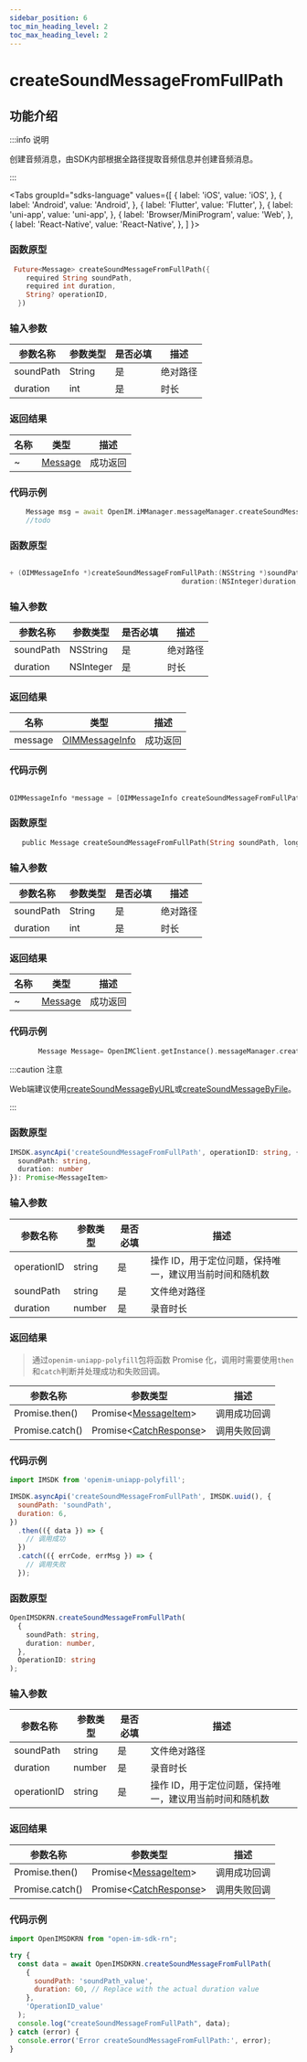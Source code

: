 ```yaml
---
sidebar_position: 6
toc_min_heading_level: 2
toc_max_heading_level: 2
---
```


# createSoundMessageFromFullPath

## 功能介绍

:::info 说明

创建音频消息，由SDK内部根据全路径提取音频信息并创建音频消息。

:::

<Tabs
groupId="sdks-language"
values={[
{ label: 'iOS', value: 'iOS', },
{ label: 'Android', value: 'Android', },
{ label: 'Flutter', value: 'Flutter', },
{ label: 'uni-app', value: 'uni-app', },
{ label: 'Browser/MiniProgram', value: 'Web', },
{ label: 'React-Native', value: 'React-Native', },
]
}>

<TabItem value="Flutter">

### 函数原型

```dart showLineNumbers
 Future<Message> createSoundMessageFromFullPath({
    required String soundPath,
    required int duration,
    String? operationID,
  })
```

### 输入参数

| 参数名称  | 参数类型 | 是否必填 | 描述     |
| --------- | -------- | -------- | -------- |
| soundPath | String   | 是       | 绝对路径 |
| duration  | int      | 是       | 时长     |

### 返回结果

| 名称 | 类型                                               | 描述     |
| ---- | -------------------------------------------------- | -------- |
| ~    | [Message](docs/sdks/class/message/messageInfo.mdx) | 成功返回 |

### 代码示例

```dart showLineNumbers
    Message msg = await OpenIM.iMManager.messageManager.createSoundMessageFromFullPath(soundPath: soundPath, duration: duration);
    //todo
```

</TabItem>

<TabItem value="iOS">

### 函数原型

```swift showLineNumbers

+ (OIMMessageInfo *)createSoundMessageFromFullPath:(NSString *)soundPath
                                          duration:(NSInteger)duration;
```

### 输入参数

| 参数名称  | 参数类型  | 是否必填 | 描述     |
| --------- | --------- | -------- | -------- |
| soundPath | NSString  | 是       | 绝对路径 |
| duration  | NSInteger | 是       | 时长     |

### 返回结果

| 名称    | 类型                                                      | 描述     |
| ------- | --------------------------------------------------------- | -------- |
| message | [OIMMessageInfo](docs/sdks/class/message/messageInfo.mdx) | 成功返回 |

### 代码示例

```swift showLineNumbers

OIMMessageInfo *message = [OIMMessageInfo createSoundMessageFromFullPath:@"" duration:1];

```

</TabItem>

<TabItem value="Android">

### 函数原型

```dart showLineNumbers
   public Message createSoundMessageFromFullPath(String soundPath, long duration)
```

### 输入参数

| 参数名称  | 参数类型 | 是否必填 | 描述     |
| --------- | -------- | -------- | -------- |
| soundPath | String   | 是       | 绝对路径 |
| duration  | int      | 是       | 时长     |

### 返回结果

| 名称 | 类型                                               | 描述     |
| ---- | -------------------------------------------------- | -------- |
| ~    | [Message](docs/sdks/class/message/messageInfo.mdx) | 成功返回 |

### 代码示例

```dart showLineNumbers
       Message Message= OpenIMClient.getInstance().messageManager.createSoundMessageFromFullPath( soundPath,  duration)
```

</TabItem>

<TabItem value="Web">

:::caution 注意

Web端建议使用[createSoundMessageByURL](docs/sdks/api/message/createSoundMessageByURL.mdx)或[createSoundMessageByFile](docs/sdks/api/message/createSoundMessageByFile.mdx)。

:::

</TabItem>

<TabItem value="uni-app">

### 函数原型

```ts showLineNumbers
IMSDK.asyncApi('createSoundMessageFromFullPath', operationID: string, {
  soundPath: string,
  duration: number
}): Promise<MessageItem>
```

### 输入参数

| 参数名称    | 参数类型 | 是否必填 | 描述                                                    |
| ----------- | -------- | -------- | ------------------------------------------------------- |
| operationID | string   | 是       | 操作 ID，用于定位问题，保持唯一，建议用当前时间和随机数 |
| soundPath   | string   | 是       | 文件绝对路径                                            |
| duration    | number   | 是       | 录音时长                                                |

### 返回结果

> 通过`openim-uniapp-polyfill`包将函数 Promise 化，调用时需要使用`then`和`catch`判断并处理成功和失败回调。

| 参数名称        | 参数类型                                                         | 描述         |
| --------------- | ---------------------------------------------------------------- | ------------ |
| Promise.then()  | Promise<[MessageItem](docs/sdks/class/message/messageInfo.mdx)\> | 调用成功回调 |
| Promise.catch() | Promise<[CatchResponse](docs/sdks/class/response.mdx)\>          | 调用失败回调 |

### 代码示例

```js showLineNumbers
import IMSDK from 'openim-uniapp-polyfill';

IMSDK.asyncApi('createSoundMessageFromFullPath', IMSDK.uuid(), {
  soundPath: 'soundPath',
  duration: 6,
})
  .then(({ data }) => {
    // 调用成功
  })
  .catch(({ errCode, errMsg }) => {
    // 调用失败
  });
```

</TabItem>
<TabItem value="React_Native">

### 函数原型

```ts showLineNumbers
OpenIMSDKRN.createSoundMessageFromFullPath(
  {
    soundPath: string,
    duration: number,
  },
  OperationID: string
);

```

### 输入参数

| 参数名称    | 参数类型 | 是否必填 | 描述                                                    |
| ----------- | -------- | -------- | ------------------------------------------------------- |
| soundPath   | string   | 是       | 文件绝对路径                                            |
| duration    | number   | 是       | 录音时长                                                |
| operationID | string   | 是       | 操作 ID，用于定位问题，保持唯一，建议用当前时间和随机数 |

### 返回结果

| 参数名称        | 参数类型                                                         | 描述         |
| --------------- | ---------------------------------------------------------------- | ------------ |
| Promise.then()  | Promise<[MessageItem](docs/sdks/class/message/messageInfo.mdx)\> | 调用成功回调 |
| Promise.catch() | Promise<[CatchResponse](docs/sdks/class/response.mdx)\>          | 调用失败回调 |

### 代码示例

```js showLineNumbers
import OpenIMSDKRN from "open-im-sdk-rn";

try {
  const data = await OpenIMSDKRN.createSoundMessageFromFullPath(
    {
      soundPath: 'soundPath_value',
      duration: 60, // Replace with the actual duration value
    },
    'OperationID_value'
  );
  console.log("createSoundMessageFromFullPath", data);
} catch (error) {
  console.error('Error createSoundMessageFromFullPath:', error);
}

```

</TabItem>
</Tabs>
